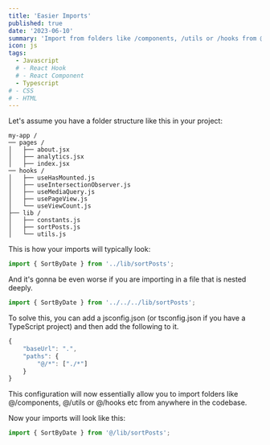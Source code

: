 ```yaml
---
title: 'Easier Imports'
published: true
date: '2023-06-10'
summary: 'Import from folders like /components, /utils or /hooks from @/anywhere in your codebase.'
icon: js
tags:
  - Javascript
  # - React Hook
  # - React Component
  - Typescript
# - CSS
# - HTML
---
```


Let's assume you have a folder structure like this in your project:

<CodeBlock>

```bash:terminal
my-app /
── pages /
│   ├── about.jsx
│   ├── analytics.jsx
│   ├── index.jsx
── hooks /
│   ├── useHasMounted.js
│   ├── useIntersectionObserver.js
│   ├── useMediaQuery.js
│   ├── usePageView.js
│   └── useViewCount.js
├── lib /
│   ├── constants.js
│   ├── sortPosts.js
│   └── utils.js
```

</CodeBlock>

This is how your imports will typically look:

<CodeBlock>

```JavaScript:example.ts
import { SortByDate } from '../lib/sortPosts';
```

</CodeBlock>

And it's gonna be even worse if you are importing in a file that is nested deeply.

<CodeBlock>

```JavaScript:example.ts
import { SortByDate } from '../../../lib/sortPosts';
```

</CodeBlock>

To solve this, you can add a jsconfig.json (or tsconfig.json if you have a TypeScript project) and then add the following to it.

<CodeBlock>

```JavaScript:example.ts
{
    "baseUrl": ".",
    "paths": {
        "@/*": ["./*"]
    }
}
```

</CodeBlock>

This configuration will now essentially allow you to import folders like @/components, @/utils or @/hooks etc from anywhere in the codebase.

Now your imports will look like this:

<CodeBlock>

```JavaScript:example.ts
import { SortByDate } from '@/lib/sortPosts';
```

</CodeBlock>

